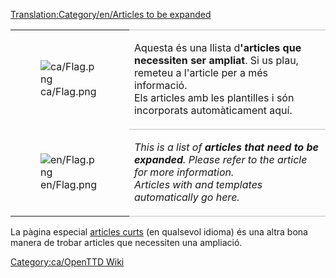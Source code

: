 [[Translation:Category/en/Articles to be expanded]]

{| 
|- valign="top"
| [[File:ca/Flag.png]]
| style="border-top:1px solid silver; border-bottom:1px solid silver;" | Aquesta és una llista d''''articles que necessiten ser ampliat'''. Si us plau, remeteu a l'article per a més informació.<br/>
Els articles amb les plantilles {{en/S|ca/Ampliar}} i {{en/S|ca/Esborrany}} són incorporats automàticament aquí.
|- valign="top"
| [[File:en/Flag.png]]
| style="border-bottom:1px solid silver;" |''This is a list of '''articles that need to be expanded'''. Please refer to the article for more information.''<br/>
''Articles with {{en/S|ca/Ampliar}} and {{en/S|ca/Esborrany}} templates automatically go here.''
|}


La pàgina especial [[Special:Shortpages|articles curts]] (en qualsevol idioma) és una altra bona manera de trobar articles que necessiten una ampliació.


[[Category:ca/OpenTTD Wiki]]